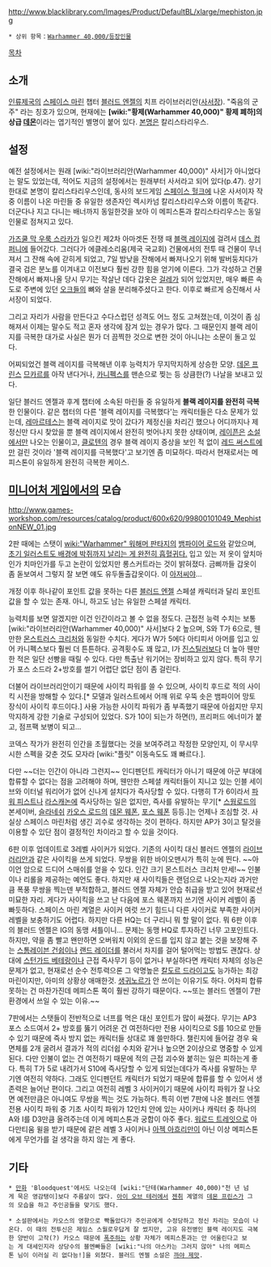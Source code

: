 {{{+1 '''Mephiston'''}}}

http://www.blacklibrary.com/Images/Product/DefaultBL/xlarge/mephiston.jpg

 * 상위 항목：[[Warhammer 40,000/등장인물]]

[[목차]]

== 소개 ==
[[인류제국]]의 [[스페이스 마린]] 챕터 [[블러드 엔젤]]의 치프 라이브러리안([[사서]]장). "죽음의 군주" 라는 칭호가 있으며, 현재에는 '''[wiki:"황제(Warhammer 40,000)" 황제 폐하]의 상급 [[데몬]]'''이라는 엽기적인 별명이 붙어 있다. [[본명]]은 칼리스타리우스.

== 설정 ==
예전 설정에서는 원래 [wiki:"라이브러리안(Warhammer 40,000)" 사서]가 아니었다는 말도 있었는데, 적어도 지금의 설정에서는 원래부터 사서라고 되어 있다(p.47). 상기한대로 본명이 칼리스타리우스인데, 동사의 보드게임 [[스페이스 헐크]]에 나온 사서이자 작중 이름이 나온 마린들 중 유일한 생존자인 렉시카넘 칼리스타리우스와 이름이 똑같다. 더군다나 지고 다니는 배너까지 동일한것을 보아 이 메피스톤과 칼리스타리우스는 동일 인물로 점쳐지고 있다.

[[가즈쿨 막 우룩 스라카]]가 일으킨 제2차 아마겟돈 전쟁 때 [[블랙 레이지]]에 걸려서 [[데스 컴퍼니]]에 들어갔다. 그러다가 에클레소리움(제국 국교회) 건물에서의 전투 때 건물이 무너져서 그 잔해 속에 갇히게 되었고, 7일 밤낮을 잔해에서 빠져나오기 위해 발버둥치다가 결국 검은 분노를 이겨내고 이전보다 훨씬 강한 힘을 얻기에 이른다. 그가 각성하고 건물 잔해에서 빠져나올 당시 무기는 작살난 데다 갑옷은 [[걸레]]가 되어 있었지만, 매우 빠른 속도로 주변에 있던 [[오크]]들의 뼈와 살을 분리해주셨다고 한다. 이후로 빠르게 승진해서 사서장이 되었다.

그리고 자리가 사람을 만든다고 수다스럽던 성격도 어느 정도 고쳐졌는데, 이것이 좀 심해져서 이제는 말수도 적고 혼자 생각에 잠겨 있는 경우가 많다. 그 때문인지 블랙 레이지를 극복한 대가로 사실은 뭔가 더 끔찍한 것으로 변한 것이 아니냐는 소문이 돌고 있다.

어찌되었건 블랙 레이지를 극복해낸 이후 능력치가 무지막지하게 상승한 모양. [[데몬 프린스]] [[므카르]]를 아작 낸다거나, [[카니펙스]]를 맨손으로 찢는 등 상큼한(?) 나날을 보내고 있다.

일단 블러드 엔젤과 후계 챕터에 소속된 마린들 중 유일하게 '''블랙 레이지를 완전히 극복'''한 인물이다. 같은 챕터의 다른 '블랙 레이지를 극복했다'는 캐릭터들은 다소 문제가 있는데, [[레마르테스]]는 블랙 레이지로 맛이 갔다가 제정신을 차리긴 했으나 어디까지나 제정신만 다시 찾았을 뿐 블랙 레이지에서 완전히 벗어나지 못한 상태이며, [[레이픈]]은 [[소설]]에서만 나오는 인물이고, [[클로텐]]의 경우 블랙 레이지 증상을 보인 적 없이 [[레드 써스트]]에만 걸린 것이라 '블랙 레이지를 극복했다'고 보기엔 좀 미묘하다. 따라서 현재로서는 메피스톤이 유일하게 완전히 극복한 케이스.

== [[미니어처 게임]]에서의 모습 ==
http://www.games-workshop.com/resources/catalog/product/600x620/99800101049_MephistonNEW_01.jpg

2판 때에는 스탯이 [[wiki:"Warhammer" 워해머 판타지]]의 [[뱀파이어 로드]]와 같았으며, [http://wh40k-fr.lexicanum.com/wiki/Fichier:MephistonCdxAngesdlMortp95.jpg#.UDxKUcEaM9A 초기 일러스트도 배경에 박쥐까지 날리는 게 완전히 흡혈귀다.] 입고 있는 저 옷이 앞치마인가 치마인가를 두고 논란이 있었지만 롱스커트라는 것이 밝혀졌다. 금삐까들 갑옷이 좀 돋보여서 그렇지 잘 보면 얘도 유두돌출갑옷이다. 이 [[아저씨]]야…

개정 이후 하나같이 포인트 값을 못하는 다른 [[블러드 엔젤]] 스페셜 캐릭터과 달리 포인트 값을 할 수 있는 존재. 아니, 하고도 남는 유일한 스페셜 캐릭터.

능력치를 보면 알겠지만 이건 인간이라고 볼 수 없을 정도다. 근접전 능력 수치는 보통 [wiki:"라이브러리안(Warhammer 40,000)" 사서]보다 2 높으며, S와 T가 6으로, 웬만한 [[몬스트러스 크리처]]와 동일한 수치다. 게다가 W가 5에다 아티피서 아머를 입고 있어 카니펙스보다 훨씬 더 튼튼하다. 공격횟수도 꽤 많고, I가 [[진스틸러]]보다 더 높아 웬만한 적은 일단 선빵을 때릴 수 있다. 다만 특출난 워기어는 장비하고 있지 않다. 특히 무기가 포스 소드라 2+방호를 썰기 어렵단 없단 점이 좀 걸린다.

더불어 라이브러리안이기 때문에 사이킥 파워를 쓸 수 있으며, 사이킥 후드로 적의 사이킥 시전을 방해할 수 있다.[* 모델과 일러스트에서 어깨 위로 우뚝 솟은 뱀파이어 망토 장식이 사이킥 후드이다.] 사용 가능한 사이킥 파워가 좀 부족했기 때문에 아쉽지만 무지막지하게 강한 기술로 구성되어 있었다. S가 10이 되는가 하면(!), 프리퍼드 에너미가 붙고, 점프팩 보병이 되고...

코덱스 작가가 완전히 인간을 초월했다는 것을 보여주려고 작정한 모양인지, 이 무시무시한 스펙을 갖춘 것도 모자라 [wiki:"플릿" 이동속도도 꽤 빠르다.].

다만 ~~더는 인간이 아니라 그런지~~ 인디펜던트 캐릭터가 아니기 때문에 아군 부대에 합류할 수 없다는 점을 고려해야 하며, 웬만한 스페셜 캐릭터들이 지니고 있는 인블 세이브와 이터널 워리어가 없어 신나게 설치다가 즉사당할 수 있다. 다행히 T가 6이라서 [[파워 피스트]]나 [[라스캐논]]에 즉사당하는 일은 없지만, 즉사를 유발하는 무기[* [[스웜로드]]의 본세이버, [[슬라네쉬]] [[카오스 로드]]의 [[데몬 웨폰]], [[포스 웨폰]] 등등.]는 언제나 조심할 것. 사실상 스페이스 마린처럼 생긴 괴수로 생각하는 것이 편하다. 하지만 AP가 3이고 탈것을 이용할 수 있단 점이 결정적인 차이라고 할 수 있을 것이다.

6판 이후 업데이트로 3레벨 사이커가 되었다. 기존의 사이킥 대신 블러드 엔젤의 [[라이브러리안]]과 같은 사이킥을 쓰게 되었다. 무쌍을 위한 바이오맨시가 특히 눈에 띈다. ~~아이언 암으로 드디어 스매쉬를 얻을 수 있다. 인간 크기 몬스트러스 크리처 만세!~~ 인불이나 리롤을 제공하는 예언도 좋다. 하지만 새 사이킥들은 랜덤으로 나오는지라 과거만큼 폭풍 무쌍을 찍는덴 부적합하고, 블러드 엔젤 자체가 안습 취급을 받고 있어 현재로선 미묘한 자리. 게다가 사이킥을 쓰고 난 다음에 포스 웨폰까지 쓰기엔 사이커 레벨이 좀 빠듯하다. 스페이스 마린 계열은 사이커 여럿 쓰기 힘드니 다른 사이커로 부족한 사이커레벨을 보충하기도 어렵다. 하지만 다른 HQ는 더 구리니 뭐 할 말이 없다. 뭐 6판 이후의 블러드 엔젤은 IG의 동맹 셔틀이니... 문제는 동맹 HQ로 투자하긴 너무 고포인트다. 하지만, 약을 좀 빨고 왠만하면 오버워치 이외의 운드를 입지 않고 붙는 것을 보장해 주는 [[스톰레이븐 건쉽]]이나 [[랜드 레이더]]를 불러서 차지를 걸어 털어먹는 방법도 괜찮다. 상대에 [[스턴가드 베테랑]]이나 근접 즉사무기 등이 없거나 부실하다면  캐릭터 자체의 성능은 문제가 없고, 현재로선 순수 전투력으론 그 악명높은 [[칼도르 드라이고]]도 능가하는 최강 마린이지만, 아미의 상황상 애매한것. [[생귀노르]]가 안 쓰이는 이유기도 하다. 어차피 합류 못하는 건 마찬가진데 메피스톤 쪽이 훨씬 강하기 때문이다. ~~또는 블러드 엔젤이 7판 환경에서 쓰일 수 있는 이유.~~

7판에서는 스탯들이 전반적으로 너프를 먹은 대신 포인트가 많이 싸졌다. 무기는 AP3 포스 소드여서 2+ 방호를 뚫기 어려운 건 여전하다만 전용 사이킥으로 S를 10으로 만들 수 있기 때문에 즉사 방지 없는 캐릭터들 상대로 꽤 쓸만하다. 챌린지에 들어갈 경우 육면체를 2개 굴려서 결과가 적의 리더쉽 수치와 같거나 높으면 2이상으로 명중할 수 있게 된다. 다만 인불이 없는 건 여전하기 때문에 적의 근접 괴수와 붙히는 일은 피하는게 좋다. 특히 T가 5로 내려가서 S10에 즉사당할 수 있게 되었는데다가 즉사를 유발하는 무기엔 여전히 약하다. 그래도 인디펜던트 캐릭터가 되었기 때문에 합류를 할 수 있어서 생존력은 늘어난 편이다. 그리고 여전히 레벨 3 사이커이기 때문에 사이킥 파워가 잘 나오면 예전만큼은 아니여도 무쌍을 찍는 것도 가능하다. 특히 이번 7판에 나온 블러드 엔젤 전용 사이킥 파워 중 기초 사이킥 파워가 12인치 안에 있는 사이커나 캐릭터 중 하나의 A와 I를 D3만큼 올려주는데 이게 메피스톤과 궁합이 아주 좋다. [[워로드 트레잇]]으로 아다만티움 윌을 받기 때문에 같은 레벨 3 사이커나 [[아젝 아흐리만]]이 아닌 이상 메피스톤에게 무언가를 걸 생각을 하지 않는 게 좋다.


== 기타 ==
 * [[만화]] 'Bloodquest'에서도 나오는데 [wiki:"단테(Warhammer 40,000)"천 년 넘게 묵은 영감탱이]보다 주름살이 많다. [[아이 오브 테러]]에서 [[젠취]] 계열의 [[데몬 프린스]]가 그의 모습을 하고 주인공들을 맞기도 했다.

 * 소설판에서는 카오스의 영향으로 빡돌았다가 주인공에게 수정당하고 정신 차리는 모습이 나온다. 이 때의 전투신은 제임스 스월로우답게 잘 썼지만, 고유 유전병인 블랙 레이지도 극복한 양반이 고작(?) 카오스 때문에 [[폭주]]하는 상황 자체가 메피스톤과는 안 어울린다고 보는 게 대세인지라 상당수의 블엔빠들은 [wiki:"나의 아스카는 그러지 않아" 나의 메피스톤 님이 이러실 리 없다능!]을 외쳤다. 블러드 엔젤 소설은 [[까야 제맛]].
